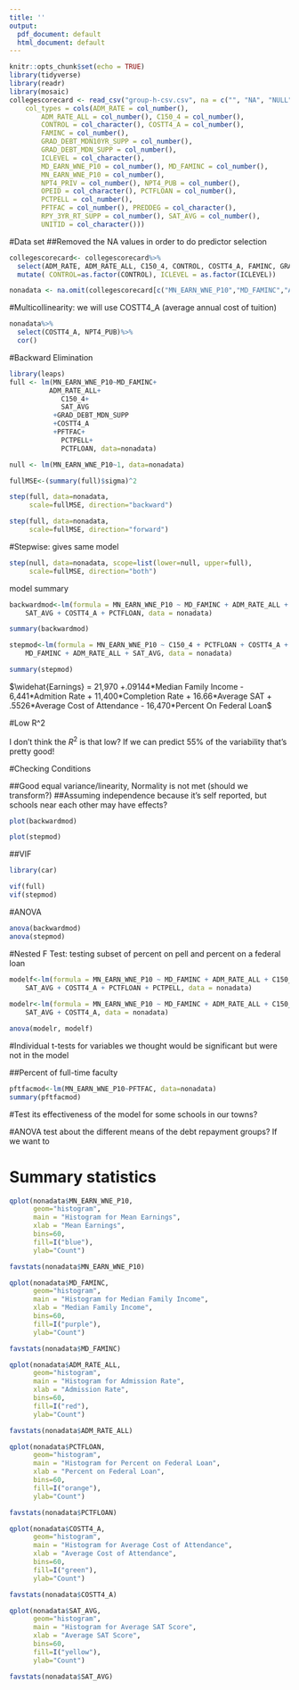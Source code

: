 ```yaml
---
title: ''
output:
  pdf_document: default
  html_document: default
---
```


```r
knitr::opts_chunk$set(echo = TRUE)
library(tidyverse)
library(readr)
library(mosaic)
collegescorecard <- read_csv("group-h-csv.csv", na = c("", "NA", "NULL", "PrivacySuppressed"),
    col_types = cols(ADM_RATE = col_number(), 
        ADM_RATE_ALL = col_number(), C150_4 = col_number(), 
        CONTROL = col_character(), COSTT4_A = col_number(), 
        FAMINC = col_number(),
        GRAD_DEBT_MDN10YR_SUPP = col_number(), 
        GRAD_DEBT_MDN_SUPP = col_number(), 
        ICLEVEL = col_character(), 
        MD_EARN_WNE_P10 = col_number(), MD_FAMINC = col_number(), 
        MN_EARN_WNE_P10 = col_number(),  
        NPT4_PRIV = col_number(), NPT4_PUB = col_number(), 
        OPEID = col_character(), PCTFLOAN = col_number(), 
        PCTPELL = col_number(),  
        PFTFAC = col_number(), PREDDEG = col_character(), 
        RPY_3YR_RT_SUPP = col_number(), SAT_AVG = col_number(), 
        UNITID = col_character()))
```

#Data set
##Removed the NA values in order to do predictor selection

```r
collegescorecard<- collegescorecard%>% 
  select(ADM_RATE, ADM_RATE_ALL, C150_4, CONTROL, COSTT4_A, FAMINC, GRAD_DEBT_MDN10YR_SUPP, GRAD_DEBT_MDN_SUPP, ICLEVEL, MD_EARN_WNE_P10, MD_FAMINC, MN_EARN_WNE_P10, NPT4_PRIV, NPT4_PUB, OPEID, PCTFLOAN, PCTPELL, PFTFAC, SAT_AVG, UNITID) %>%
  mutate( CONTROL=as.factor(CONTROL), ICLEVEL = as.factor(ICLEVEL)) 

nonadata <- na.omit(collegescorecard[c("MN_EARN_WNE_P10","MD_FAMINC","ADM_RATE_ALL","C150_4","SAT_AVG","GRAD_DEBT_MDN_SUPP","COSTT4_A","PFTFAC","PCTPELL","NPT4_PUB","PCTFLOAN", "CONTROL")])
```


#Multicollinearity: we will use COSTT4_A (average annual cost of tuition)

```r
nonadata%>%
  select(COSTT4_A, NPT4_PUB)%>%
  cor()
```

#Backward Elimination
```r
library(leaps)
full <- lm(MN_EARN_WNE_P10~MD_FAMINC+
          ADM_RATE_ALL+
             C150_4+
             SAT_AVG
           +GRAD_DEBT_MDN_SUPP
           +COSTT4_A
           +PFTFAC+
             PCTPELL+
             PCTFLOAN, data=nonadata)

null <- lm(MN_EARN_WNE_P10~1, data=nonadata)

fullMSE<-(summary(full)$sigma)^2 

step(full, data=nonadata,
     scale=fullMSE, direction="backward")
```

```r
step(full, data=nonadata,
     scale=fullMSE, direction="forward")

```



#Stepwise: gives same model

```r
step(null, data=nonadata, scope=list(lower=null, upper=full),
     scale=fullMSE, direction="both")
```




model summary
```r
backwardmod<-lm(formula = MN_EARN_WNE_P10 ~ MD_FAMINC + ADM_RATE_ALL + C150_4 + 
    SAT_AVG + COSTT4_A + PCTFLOAN, data = nonadata)

summary(backwardmod)

stepmod<-lm(formula = MN_EARN_WNE_P10 ~ C150_4 + PCTFLOAN + COSTT4_A + 
    MD_FAMINC + ADM_RATE_ALL + SAT_AVG, data = nonadata)

summary(stepmod)
```

$\widehat{Earnings} = 21,970 +.09144*Median Family Income - 6,441*Admition Rate + 11,400*Completion Rate + 16.66*Average SAT + .5526*Average Cost of Attendance - 16,470*Percent On Federal Loan$


#Low R^2

I don't think the $R^2$ is that low? If we can predict 55% of the variability that's pretty good!



#Checking Conditions

##Good equal variance/linearity, Normality is not met (should we transform?)
##Assuming independence because it's self reported, but schools near each other may have effects?

```r
plot(backwardmod)
```

```r
plot(stepmod)
```

##VIF

```r
library(car)
```

```r
vif(full)
vif(stepmod)
```


#ANOVA

```r
anova(backwardmod)
anova(stepmod)
```

#Nested F Test: testing subset of percent on pell and percent on a federal loan

```r
modelf<-lm(formula = MN_EARN_WNE_P10 ~ MD_FAMINC + ADM_RATE_ALL + C150_4 + 
    SAT_AVG + COSTT4_A + PCTFLOAN + PCTPELL, data = nonadata)
  
modelr<-lm(formula = MN_EARN_WNE_P10 ~ MD_FAMINC + ADM_RATE_ALL + C150_4 + 
    SAT_AVG + COSTT4_A, data = nonadata)

anova(modelr, modelf)
```

#Individual t-tests for variables we thought would be significant but were not in the model

##Percent of full-time faculty
```r
pftfacmod<-lm(MN_EARN_WNE_P10~PFTFAC, data=nonadata)
summary(pftfacmod)
```




#Test its effectiveness of the model for some schools in our towns?

#ANOVA test about the different means of the debt repayment groups? If we want to

# Summary statistics

```r
qplot(nonadata$MN_EARN_WNE_P10,
      geom="histogram",  
      main = "Histogram for Mean Earnings", 
      xlab = "Mean Earnings",  
      bins=60,
      fill=I("blue"),
      ylab="Count")

favstats(nonadata$MN_EARN_WNE_P10)
```

```r
qplot(nonadata$MD_FAMINC,
      geom="histogram",  
      main = "Histogram for Median Family Income", 
      xlab = "Median Family Income",  
      bins=60,
      fill=I("purple"),
      ylab="Count")

favstats(nonadata$MD_FAMINC)
```

```r
qplot(nonadata$ADM_RATE_ALL,
      geom="histogram",  
      main = "Histogram for Admission Rate", 
      xlab = "Admission Rate",  
      bins=60,
      fill=I("red"),
      ylab="Count")

favstats(nonadata$ADM_RATE_ALL)
```

```r
qplot(nonadata$PCTFLOAN,
      geom="histogram",  
      main = "Histogram for Percent on Federal Loan", 
      xlab = "Percent on Federal Loan",  
      bins=60,
      fill=I("orange"),
      ylab="Count")

favstats(nonadata$PCTFLOAN)
```


```r
qplot(nonadata$COSTT4_A,
      geom="histogram",  
      main = "Histogram for Average Cost of Attendance", 
      xlab = "Average Cost of Attendance",  
      bins=60,
      fill=I("green"),
      ylab="Count")

favstats(nonadata$COSTT4_A)
```


```r
qplot(nonadata$SAT_AVG,
      geom="histogram",  
      main = "Histogram for Average SAT Score", 
      xlab = "Average SAT Score",  
      bins=60,
      fill=I("yellow"),
      ylab="Count")

favstats(nonadata$SAT_AVG)
```












